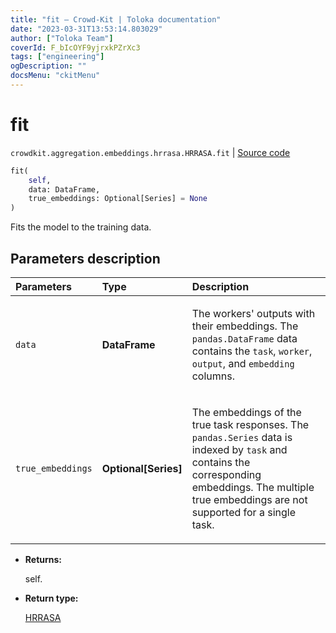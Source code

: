 ```yaml
---
title: "fit — Crowd-Kit | Toloka documentation"
date: "2023-03-31T13:53:14.803029"
author: ["Toloka Team"]
coverId: F_bIcOYF9yjrxkPZrXc3
tags: ["engineering"]
ogDescription: ""
docsMenu: "ckitMenu"
---
```


# fit

`crowdkit.aggregation.embeddings.hrrasa.HRRASA.fit` | [Source code](https://github.com/Toloka/crowd-kit/blob/v1.2.1/crowdkit/aggregation/embeddings/hrrasa.py#L113)

```python
fit(
    self,
    data: DataFrame,
    true_embeddings: Optional[Series] = None
)
```

Fits the model to the training data.

## Parameters description

| Parameters | Type | Description |
| :----------| :----| :-----------|
`data`|**DataFrame**|<p>The workers' outputs with their embeddings. The `pandas.DataFrame` data contains the `task`, `worker`, `output`, and `embedding` columns.</p>
`true_embeddings`|**Optional\[Series\]**|<p>The embeddings of the true task responses. The `pandas.Series` data is indexed by `task` and contains the corresponding embeddings. The multiple true embeddings are not supported for a single task.</p>

* **Returns:**

  self.

* **Return type:**

  [HRRASA](/docs/crowd-kit/reference/crowdkit.aggregation.embeddings.hrrasa.HRRASA)